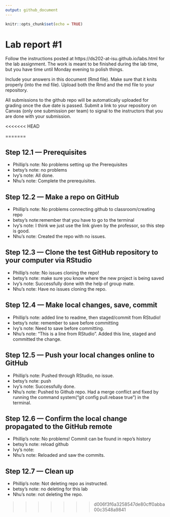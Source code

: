 ```yaml
---
output: github_document
---
```


<!-- README.md is generated from README.Rmd. Please edit the README.Rmd file -->


```r
knitr::opts_chunk$set(echo = TRUE)
```

# Lab report #1

Follow the instructions posted at https://ds202-at-isu.github.io/labs.html for the lab assignment. The work is meant to be finished during the lab time, but you have time until Monday evening to polish things.

Include your answers in this document (Rmd file). Make sure that it knits properly (into the md file). Upload both the Rmd and the md file to your repository.  

All submissions to the github repo will be automatically uploaded for grading once the due date is passed.
Submit a link to your repository on Canvas (only one submission per team) to signal to the instructors that you are done with your submission.

<<<<<<< HEAD

=======

## Step 12.1 — Prerequisites
- Phillip's note: No problems setting up the Prerequisites
- betsy's note: no problems 
- Ivy's note: All done.
- Nhu's note: Complete the prerequisites.

## Step 12.2 — Make a repo on GitHub
- Phillip's note: No problems connecting github to classroom/creating repo
- betsy's note:remember that you have to go to the terminal
- Ivy's note: I think we just use the link given by the professor, so this step is good.
- Nhu's note: Created the repo with no issues.


## Step 12.3 — Clone the test GitHub repository to your computer via RStudio
- Phillip's note: No issues cloning the repo!
- betsy's note: make sure you know where the new project is being saved
- Ivy's note: Successfully done with the help of group mate. 
- Nhu's note: Have no issues cloning the repo.


## Step 12.4 — Make local changes, save, commit
- Phillip's note: added line to readme, then staged/commit from RStudio!
- betsy's note: remember to save before committing
- Ivy's note: Need to save before committing.
- Nhu's note: “This is a line from RStudio”. Added this line, staged and committed the change.


## Step 12.5 — Push your local changes online to GitHub
- Phillip's note: Pushed through RStudio, no issue.
- betsy's note: push 
- Ivy's note: Successfully done.
- Nhu's note: Pushed to Github repo. Had a merge conflict and fixed by running the command system("git config pull.rebase true") in the terminal.

## Step 12.6 — Confirm the local change propagated to the GitHub remote
- Phillip's note: No problems! Commit can be found in repo's history
- betsy's note: reload github
- Ivy's note: 
- Nhu's note: Reloaded and saw the commits.

## Step 12.7 — Clean up
- Phillip's note: Not deleting repo as instructed. 
- betsy's note: no deleting for this lab
- Nhu's note: not deleting the repo.

>>>>>>> d006f3f6a3258547de80cff0abba00c3548a9841
